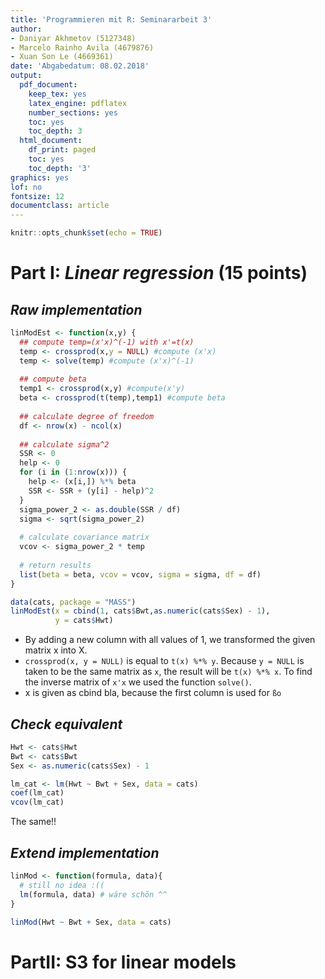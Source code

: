 ```yaml
---
title: 'Programmieren mit R: Seminararbeit 3'
author:
- Daniyar Akhmetov (5127348)
- Marcelo Rainho Avila (4679876)
- Xuan Son Le (4669361)
date: 'Abgabedatum: 08.02.2018'
output:
  pdf_document:
    keep_tex: yes
    latex_engine: pdflatex
    number_sections: yes
    toc: yes
    toc_depth: 3
  html_document:
    df_print: paged
    toc: yes
    toc_depth: '3'
graphics: yes
lof: no
fontsize: 12
documentclass: article
---
```


```r
knitr::opts_chunk$set(echo = TRUE)
```

\newpage

# Part I: *Linear regression* (15 points)
  
## *Raw implementation*
```r
linModEst <- function(x,y) {
  ## compute temp=(x'x)^(-1) with x'=t(x)
  temp <- crossprod(x,y = NULL) #compute (x'x)
  temp <- solve(temp) #compute (x'x)^(-1)
  
  ## compute beta
  temp1 <- crossprod(x,y) #compute(x'y)
  beta <- crossprod(t(temp),temp1) #compute beta
  
  ## calculate degree of freedom
  df <- nrow(x) - ncol(x)
  
  ## calculate sigma^2
  SSR <- 0
  help <- 0
  for (i in (1:nrow(x))) {
    help <- (x[i,]) %*% beta
    SSR <- SSR + (y[i] - help)^2
  }
  sigma_power_2 <- as.double(SSR / df)
  sigma <- sqrt(sigma_power_2)
  
  # calculate covariance matrix
  vcov <- sigma_power_2 * temp
  
  # return results
  list(beta = beta, vcov = vcov, sigma = sigma, df = df)
}

data(cats, package = "MASS")
linModEst(x = cbind(1, cats$Bwt,as.numeric(cats$Sex) - 1), 
          y = cats$Hwt)
```

* By adding a new column with all values of 1, we transformed the given matrix x into X.  
* `crossprod(x, y = NULL)` is equal to `t(x) %*% y`. Because `y = NULL` is taken to be the same matrix as `x`, the result will be `t(x) %*% x`. To find the inverse matrix of `x'x` we used the function `solve()`.  
* x is given as cbind bla, because the first column is used for `ßo`  

## *Check equivalent*
```r
Hwt <- cats$Hwt
Bwt <- cats$Bwt
Sex <- as.numeric(cats$Sex) - 1

lm_cat <- lm(Hwt ~ Bwt + Sex, data = cats)
coef(lm_cat)
vcov(lm_cat)
```

The same!!

## *Extend implementation*
```r
linMod <- function(formula, data){
  # still no idea :((
  lm(formula, data) # wäre schön ^^
}

linMod(Hwt ~ Bwt + Sex, data = cats)
```

# PartII: S3 for linear models






